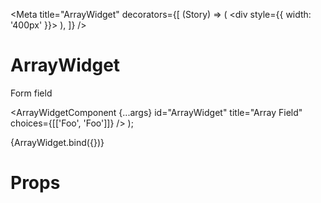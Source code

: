 
<Meta
  title="ArrayWidget"
  decorators={[
    (Story) => (
      <div style={{ width: '400px' }}>
        <Story />
      </div>
    ),
  ]}
/>

# ArrayWidget

Form field

  <ArrayWidgetComponent
    {...args}
    id="ArrayWidget"
    title="Array Field"
    choices={[['Foo', 'Foo']]}
  />
);

<Story name="ArrayWidget">{ArrayWidget.bind({})}</Story>

# Props

<ArgsTable of={ArrayWidgetComponent} />
